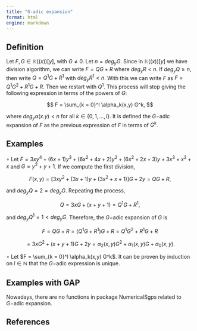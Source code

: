 ```yaml
---
title: "G-adic expansion"
format: html
engine: markdown
---
```


## Definition

Let $F, G \in \mathbb{K}((x))[y]$, with $G \ne 0$. Let $n = deg_y G$. Since in $\mathbb{K}((x))[y]$ we have division algorithm, we can write $F = QG + R$ where $deg_y R < n$. If $deg_y Q \ge n$, then write $Q = Q^1 G + R^1$ with $deg_y R^1 < n$. With this we can write $F$ as $F = Q^1 G^2 + R^1 G + R$. Then we restart with $Q^1$. This process will stop giving the following expression in terms of the powers of $G$:

$$
F = \sum_{k = 0}^l \alpha_k(x,y) G^k,
$$

where $deg_y \alpha(x. y) < n$ for all $k \in \{0, 1, \ldots, l\}$. It is defined the $G-$adic expansion of $F$ as the previous expression of $F$ in terms of $G^k$.

## Examples

$\circ$ Let $F = 3xy^4 + (6x + 1)y^3 + (6x^2 + 4x + 2)y^2 + (6x^2 + 2x + 3)y + 3x^3 + x^2 + x$ and $G = y^2 + y + 1$. If we compute the first division,

$$
F(x,y) = [3xy^2 + (3x+1)y + (3x^2 + x + 1)]G + 2y = QG + R,
$$

and $deg_y Q = 2 = deg_y G$. Repeating the process,

$$
Q = 3xG + (x + y + 1) = Q^1G + R^1,
$$

and $deg_y Q^1 = 1 < deg_y G$. Therefore, the $G-$adic expansion of $G$ is

$$
F = QG + R = (Q^1G + R^1)G + R = Q^1G^2 + R^1G + R
$$

$$
= 3xG^2 + (x + y + 1)G + 2y = \alpha_2(x,y)G^2 + \alpha_1(x,y)G + \alpha_0(x,y).
$$

$\circ$ Let $F = \sum_{k = 0}^l \alpha_k(x,y) G^k$. It can be proven by induction on $l \in \mathbb{N}$ that the $G-$adic expression is unique.

## Examples with GAP

Nowadays, there are no functions in package NumericalSgps related to $G-$adic expansion.

## References
